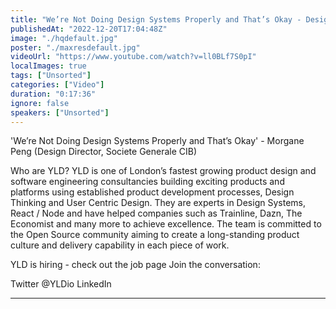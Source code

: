 ```yaml
---
title: "We’re Not Doing Design Systems Properly and That’s Okay - Design Systems London #5 - December 2022"
publishedAt: "2022-12-20T17:04:48Z"
image: "./hqdefault.jpg"
poster: "./maxresdefault.jpg"
videoUrl: "https://www.youtube.com/watch?v=ll0BLf7S0pI"
localImages: true
tags: ["Unsorted"]
categories: ["Video"]
duration: "0:17:36"
ignore: false
speakers: ["Unsorted"]
---
```


'We’re Not Doing Design Systems Properly and That’s Okay' - Morgane Peng (Design Director, Societe Generale CIB)

Who are YLD?
YLD is one of London’s fastest growing product design and software engineering consultancies building exciting products and platforms using established product development processes, Design Thinking and User Centric Design. They are experts in Design Systems, React / Node and have helped companies such as Trainline, Dazn, The Economist and many more to achieve excellence.
The team is committed to the Open Source community aiming to create a long-standing product culture and delivery capability in each piece of work.

YLD is hiring - check out the job page
Join the conversation:

Twitter @YLDio
LinkedIn

---
